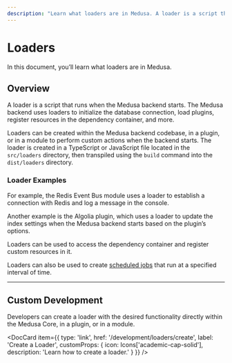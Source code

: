 ---
description: "Learn what loaders are in Medusa. A loader is a script that runs when the Medusa backend starts."
---


# Loaders

In this document, you’ll learn what loaders are in Medusa.

## Overview

A loader is a script that runs when the Medusa backend starts. The Medusa backend uses loaders to initialize the database connection, load plugins, register resources in the dependency container, and more.

Loaders can be created within the Medusa backend codebase, in a plugin, or in a module to perform custom actions when the backend starts. The loader is created in a TypeScript or JavaScript file located in the `src/loaders` directory, then transpiled using the `build` command into the `dist/loaders` directory.

### Loader Examples

For example, the Redis Event Bus module uses a loader to establish a connection with Redis and log a message in the console.

Another example is the Algolia plugin, which uses a loader to update the index settings when the Medusa backend starts based on the plugin’s options.

Loaders can be used to access the dependency container and register custom resources in it.

Loaders can also be used to create [scheduled jobs](../scheduled-jobs/overview.mdx) that run at a specified interval of time.

---

## Custom Development

Developers can create a loader with the desired functionality directly within the Medusa Core, in a plugin, or in a module.

<DocCard item={{
  type: 'link',
  href: '/development/loaders/create',
  label: 'Create a Loader',
  customProps: {
    icon: Icons['academic-cap-solid'],
    description: 'Learn how to create a loader.'
  }
}} />